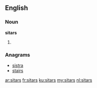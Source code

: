 {{also|Sitars}}
==English==

===Noun===
'''sitars'''

# {{plural of|sitar}}

===Anagrams===
* [[sistra#English|sistra]]
* [[stairs#English|stairs]]

[[ar:sitars]]
[[fr:sitars]]
[[ku:sitars]]
[[my:sitars]]
[[nl:sitars]]